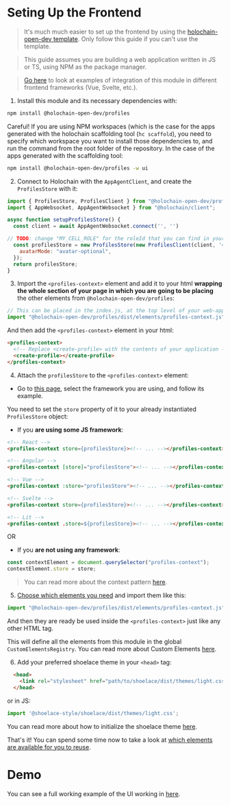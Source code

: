 
<Meta title="Frontend/Setting up the frontend" />

# Seting Up the Frontend

> It's much much easier to set up the frontend by using the [holochain-open-dev template](https://github.com/holochain-open-dev/templates). Only follow this guide if you can't use the template.

> This guide assumes you are building a web application written in JS or TS, using NPM as the package manager.

> [Go here](https://holochain-open-dev.github.io/reusable-modules/frontend/frameworks/) to look at examples of integration of this module in different frontend frameworks (Vue, Svelte, etc.).

1. Install this module and its necessary dependencies with:

```bash
npm install @holochain-open-dev/profiles
```

Careful! If you are using NPM workspaces (which is the case for the apps generated with the holochain scaffolding tool (`hc scaffold`), you need to specify which workspace you want to install those dependencies to, and run the command from the root folder of the repository. In the case of the apps generated with the scaffolding tool:

```bash
npm install @holochain-open-dev/profiles -w ui
```

2. Connect to Holochain with the `AppAgentClient`, and create the `ProfilesStore` with it:

```js
import { ProfilesStore, ProfilesClient } from "@holochain-open-dev/profiles";
import { AppWebsocket, AppAgentWebsocket } from "@holochain/client";

async function setupProfilesStore() {
  const client = await AppAgentWebsocket.connect('', '')

// TODO: change "MY_CELL_ROLE" for the roleId that you can find in your "happ.yaml"
  const profilesStore = new ProfilesStore(new ProfilesClient(client, '<MY_CELL_ROLE>'), {
    avatarMode: "avatar-optional",
  });
  return profilesStore;
}
```

3. Import the `<profiles-context>` element and add it to your html **wrapping the whole section of your page in which you are going to be placing** the other elements from `@holochain-open-dev/profiles`:

```js
// This can be placed in the index.js, at the top level of your web-app.
import "@holochain-open-dev/profiles/dist/elements/profiles-context.js";
```

And then add the `<profiles-context>` element in your html:

```html
<profiles-context>
  <!-- Replace <create-profile> with the contents of your application -->
  <create-profile></create-profile>
</profiles-context>
```

4. Attach the `profilesStore` to the `<profiles-context>` element:

- Go to [this page](https://holochain-open-dev.github.io/reusable-modules/frontend/frameworks/), select the framework you are using, and follow its example.

You need to set the `store` property of it to your already instantiated `ProfilesStore` object:

- If you **are using some JS framework**:

```html
<!-- React -->
<profiles-context store={profilesStore}><!-- ... --></profiles-context>

<!-- Angular -->
<profiles-context [store]="profilesStore"><!-- ... --></profiles-context>

<!-- Vue -->
<profiles-context :store="profilesStore"><!-- ... --></profiles-context>

<!-- Svelte -->
<profiles-context store={profilesStore}><!-- ... --></profiles-context>

<!-- Lit -->
<profiles-context .store=${profilesStore}><!-- ... --></profiles-context>
```

OR

- If you **are not using any framework**:

```js
const contextElement = document.querySelector("profiles-context");
contextElement.store = store;
```

> You can read more about the context pattern [here](https://holochain-open-dev.github.io/reusable-modules/frontend/using/#context).

5. [Choose which elements you need](?path=/docs/frontend-elements) and import them like this:

```js
import "@holochain-open-dev/profiles/dist/elements/profiles-context.js";
```

And then they are ready be used inside the `<profiles-context>` just like any other HTML tag.

This will define all the elements from this module in the global `CustomElementsRegistry`. You can read more about Custom Elements [here](https://developers.google.com/web/fundamentals/web-components/customelements).

6. Add your preferred shoelace theme in your `<head>` tag:

```html
  <head>
    <link rel="stylesheet" href="path/to/shoelace/dist/themes/light.css" />
  </head>
```

or in JS:

```js
import '@shoelace-style/shoelace/dist/themes/light.css';
```

You can read more about how to initialize the shoelace theme [here](https://shoelace.style/getting-started/themes?id=activating-themes).

That's it! You can spend some time now to take a look at [which elements are available for you to reuse](?path=/docs/frontend-elements-create-profile--docs).

# Demo

You can see a full working example of the UI working in [here](https://github.com/holochain-open-dev/profiles/blob/main/ui/demo/index.html).

